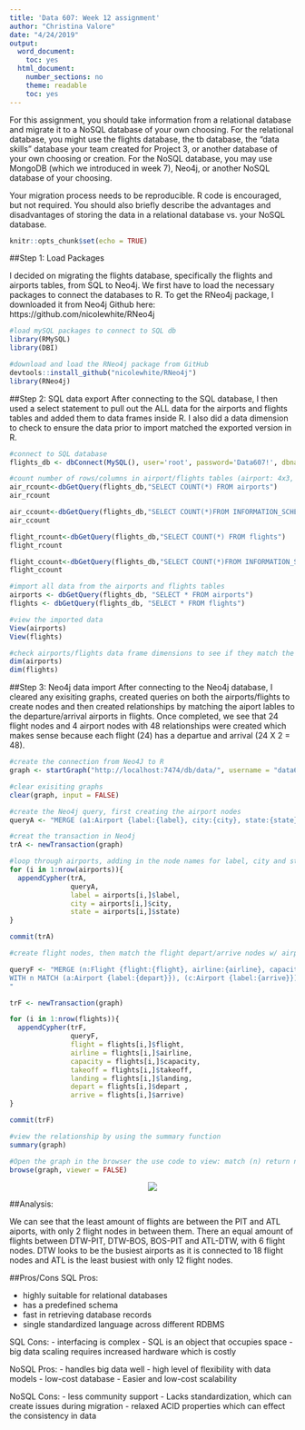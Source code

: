 ```yaml
---
title: 'Data 607: Week 12 assignment'
author: "Christina Valore"
date: "4/24/2019"
output:
  word_document:
    toc: yes
  html_document:
    number_sections: no
    theme: readable
    toc: yes
---
```

For this assignment, you should take information from a relational database and migrate it to a NoSQL database of your own choosing. For the relational database, you might use the flights database, the tb database, the “data skills” database your team created for Project 3, or another database of your own choosing or creation. For the NoSQL database, you may use MongoDB (which we introduced in week 7), Neo4j, or another NoSQL database of your choosing.

Your migration process needs to be reproducible. R code is encouraged, but not required. You should also briefly describe the advantages and disadvantages of storing the data in a relational database vs. your NoSQL database.

```r
knitr::opts_chunk$set(echo = TRUE)
```

##Step 1: Load Packages

I decided on migrating the flights database, specifically the flights and airports tables, from SQL to Neo4j. We first have to load the necessary packages to connect the databases to R. To get the RNeo4j package, I downloaded it from Neo4j Github here: https://github.com/nicolewhite/RNeo4j
```r
#load mySQL packages to connect to SQL db
library(RMySQL)
library(DBI)

#download and load the RNeo4j package from GitHub
devtools::install_github("nicolewhite/RNeo4j")
library(RNeo4j)
```

##Step 2: SQL data export
After connecting to the SQL database, I then used a select statement to pull out the ALL data for the airports and flights tables and added them to data frames inside R. I also did a data dimension to check to ensure the data prior to import matched the exported version in R.
```r
#connect to SQL database
flights_db <- dbConnect(MySQL(), user='root', password='Data607!', dbname='flights', host='127.0.0.1')

#count number of rows/columns in airport/flights tables (airport: 4x3, flights: 24x7)
air_rcount<-dbGetQuery(flights_db,"SELECT COUNT(*) FROM airports")
air_rcount

air_ccount<-dbGetQuery(flights_db,"SELECT COUNT(*)FROM INFORMATION_SCHEMA.COLUMNS WHERE table_name = 'airports'")
air_ccount

flight_rcount<-dbGetQuery(flights_db,"SELECT COUNT(*) FROM flights")
flight_rcount

flight_ccount<-dbGetQuery(flights_db,"SELECT COUNT(*)FROM INFORMATION_SCHEMA.COLUMNS WHERE table_name = 'flights'")
flight_ccount

#import all data from the airports and flights tables 
airports <- dbGetQuery(flights_db, "SELECT * FROM airports")
flights <- dbGetQuery(flights_db, "SELECT * FROM flights")

#view the imported data
View(airports)
View(flights)

#check airports/flights data frame dimensions to see if they match the SQL tables (they match!)
dim(airports)
dim(flights)
```

##Step 3: Neo4j data import
After connecting to the Neo4j database, I cleared any exisiting graphs, created queries on both the airports/flights to create nodes and then created relationships by matching the aiport lables to the departure/arrival airports in flights. Once completed, we see that 24 flight nodes and 4 airport nodes with 48 relationships were created which makes sense because each flight (24) has a departue and arrival (24 X 2 = 48).
```r
#create the connection from Neo4J to R 
graph <- startGraph("http://localhost:7474/db/data/", username = "data607", password = "data607")

#clear exisiting graphs 
clear(graph, input = FALSE)

#create the Neo4j query, first creating the airport nodes
queryA <- "MERGE (a1:Airport {label:{label}, city:{city}, state:{state}})"

#creat the transaction in Neo4j
trA <- newTransaction(graph)

#loop through airports, adding in the node names for label, city and state
for (i in 1:nrow(airports)){
  appendCypher(trA,
               queryA,
               label = airports[i,]$label,
               city = airports[i,]$city,
               state = airports[i,]$state)
}

commit(trA)

#create flight nodes, then match the flight depart/arrive nodes w/ airport labels and create the relationship w/ airport departure (a) and matching flight (n) to arrival aiport (c)

queryF <- "MERGE (n:Flight {flight:{flight}, airline:{airline}, capacity:{capacity}})
WITH n MATCH (a:Airport {label:{depart}}), (c:Airport {label:{arrive}}) CREATE (a) -[de:DEPART {takeoff:{takeoff}}]-> (n) -[ar:ARRIVE {landing:{landing}}]-> (c)
"

trF <- newTransaction(graph)

for (i in 1:nrow(flights)){
  appendCypher(trF,
               queryF,
               flight = flights[i,]$flight,
               airline = flights[i,]$airline,
               capacity = flights[i,]$capacity,
               takeoff = flights[i,]$takeoff,
               landing = flights[i,]$landing,
               depart = flights[i,]$depart ,
               arrive = flights[i,]$arrive)
}

commit(trF)

#view the relationship by using the summary function
summary(graph)

#Open the graph in the browser the use code to view: match (n) return n
browse(graph, viewer = FALSE)

```
<center>

![](/Users/christinavalore/Desktop/graph1.png)

</center>

##Analysis: 

We can see that the least amount of flights are between the PIT and ATL aiports, with only 2 flight nodes in between them. There an equal amount of flights between DTW-PIT, DTW-BOS, BOS-PIT and ATL-DTW, with 6 flight nodes. DTW looks to be the busiest airports as it is connected to 18 flight nodes and ATL is the least busiest with only 12 flight nodes. 

##Pros/Cons
SQL Pros:

- highly suitable for relational databases
- has a predefined schema 
- fast in retrieving database records 
- single standardized language across different RDBMS

SQL Cons:
- interfacing is complex
- SQL is an object that occupies space
- big data scaling requires increased hardware which is costly

NoSQL Pros:
- handles big data well
- high level of flexibility with data models
- low-cost database 
- Easier and low-cost scalability

NoSQL Cons:
- less community support
- Lacks standardization, which can create issues during migration
- relaxed ACID properties which can effect the consistency in data
